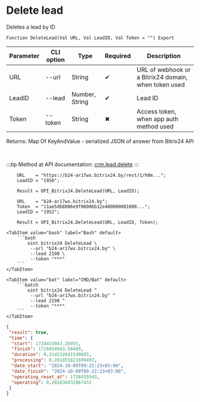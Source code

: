 ﻿---
sidebar_position: 2
description: Delete lead and other functions to work with Bitrix24 in the Open Integration Package, a free open-source integration library for 1C:Enterprise 8, OneScript and CLI
keywords: [1C, 1С, 1С:Enterprise, 1С:Enterprise 8.3, API, Integration, Services, Exchange, OneScript, CLI, Bitrix24]
---


# Delete lead
 Deletes a lead by ID



`Function DeleteLead(Val URL, Val LeadID, Val Token = "") Export`

  | Parameter | CLI option | Type | Required | Description |
  |-|-|-|-|-|
  | URL | --url | String | &#x2714; | URL of webhook or a Bitrix24 domain, when token used |
  | LeadID | --lead | Number, String | &#x2714; | Lead ID |
  | Token | --token | String | &#x2716; | Access token, when app auth method used |

  
  Returns:  Map Of KeyAndValue - serialized JSON of answer from Bitrix24 API

<br/>

:::tip
Method at API documentation: [crm.lead.delete](https://dev.1c-bitrix.ru/rest_help/crm/leads/crm_lead_delete.php)
:::
<br/>



```bsl title="1C:Enterprise/OneScript code example"
    URL    = "https://b24-ar17wx.bitrix24.by/rest/1/h0m...";
    LeadID = "1950";

    Result = OPI_Bitrix24.DeleteLead(URL, LeadID);

    URL    = "b24-ar17wx.bitrix24.by";
    Token  = "11ae5d68006e9f06006b12e400000001000...";
    LeadID = "1952";

    Result = OPI_Bitrix24.DeleteLead(URL, LeadID, Token);
```
 

 <Tabs>
  
    <TabItem value="bash" label="Bash" default>
        ```bash
            oint bitrix24 DeleteLead \
             --url "b24-ar17wx.bitrix24.by" \
             --lead 2198 \
             --token "***"
        ```
    </TabItem>
  
    <TabItem value="bat" label="CMD/Bat" default>
        ```batch
            oint bitrix24 DeleteLead ^
             --url "b24-ar17wx.bitrix24.by" ^
             --lead 2198 ^
             --token "***"
        ```
    </TabItem>
</Tabs>


```json title="Result"
{
 "result": true,
 "time": {
  "start": 1728454943.26955,
  "finish": 1728454943.58409,
  "duration": 0.314532041549683,
  "processing": 0.281855821609497,
  "date_start": "2024-10-09T09:22:23+03:00",
  "date_finish": "2024-10-09T09:22:23+03:00",
  "operating_reset_at": 1728455543,
  "operating": 0.281836032867432
 }
}
```
